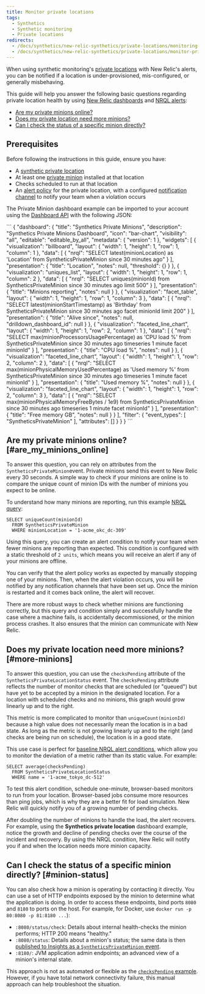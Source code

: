 ```yaml
---
title: Monitor private locations
tags:
  - Synthetics
  - Synthetic monitoring
  - Private locations
redirects:
  - /docs/synthetics/new-relic-synthetics/private-locations/monitoring-private-locations
  - /docs/synthetics/new-relic-synthetics/private-locations/monitor-private-locations
---
```


When using synthetic monitoring's [private locations](/docs/synthetics/new-relic-synthetics/private-locations/private-locations-overview-monitor-internal-sites-add-new-locations) with New Relic's alerts, you can be notified if a location is under-provisioned, mis-configured, or generally misbehaving.

This guide will help you answer the following basic questions regarding private location health by using [New Relic dashboards](/docs/insights) and [NRQL alerts](https://docs.newrelic.com/docs/alerts/new-relic-alerts/defining-conditions/create-alert-conditions-nrql-queries):

* [Are my private minions online?](#are_my_minions_online)
* [Does my private location need more minions?](#create_an_alerts_policy)
* [Can I check the status of a specific minion directly?](#minion-status)

## Prerequisites

Before following the instructions in this guide, ensure you have:

* A [synthetic private location](/docs/synthetics/new-relic-synthetics/private-locations/private-locations-overview-monitor-internal-sites-add-new-locations)
* At least one [private minion](/docs/synthetics/new-relic-synthetics/private-locations/install-containerized-private-minions-cpms#install-update) installed at that location
* Checks scheduled to run at that location
* An [alert policy](/docs/alerts/new-relic-alerts/configuring-alert-policies) for the private location, with a configured [notification channel](/docs/alerts/new-relic-alerts/managing-notification-channels/notification-channels-control-where-send-alerts#slack) to notify your team when a violation occurs

The Private Minion dashboard example can be imported to your account using the [Dashboard API](https://docs.newrelic.com/docs/insights/insights-api/manage-dashboards/insights-dashboard-api) with the following JSON:

<CollapserGroup>
  <Collapser
    id=""
    title="Private Minion dashboard JSON"
  >
    ```
    {
    "dashboard": {
    "title": "Synthetics Private Minions",
    "description": "Synthetics Private Minions Dashboard",
    "icon": "bar-chart",
    "visibility": "all",
    "editable": "editable_by_all",
    "metadata": {
    "version": 1
    },
    "widgets": [
    {
    "visualization": "billboard",
    "layout": {
    "width": 1,
    "height": 1,
    "row": 1,
    "column": 1
    },
    "data": [
    {
    "nrql": "SELECT latest(minionLocation) as 'Location' from SyntheticsPrivateMinion since 30 minutes ago"
    }
    ],
    "presentation": {
    "title": "Location",
    "notes": null,
    "threshold": {}
    }
    },
    {
    "visualization": "uniques_list",
    "layout": {
    "width": 1,
    "height": 1,
    "row": 1,
    "column": 2
    },
    "data": [
    {
    "nrql": "SELECT uniques(minionId) from SyntheticsPrivateMinion since 30 minutes ago limit 500"
    }
    ],
    "presentation": {
    "title": "Minions reporting",
    "notes": null
    }
    },
    {
    "visualization": "facet_table",
    "layout": {
    "width": 1,
    "height": 1,
    "row": 1,
    "column": 3
    },
    "data": [
    {
    "nrql": "SELECT latest(minionStartTimestamp) as 'Birthday' from SyntheticsPrivateMinion since 30 minutes ago facet minionId limit 200"
    }
    ],
    "presentation": {
    "title": "Alive since",
    "notes": null,
    "drilldown_dashboard_id": null
    }
    },
    {
    "visualization": "faceted_line_chart",
    "layout": {
    "width": 1,
    "height": 1,
    "row": 2,
    "column": 1
    },
    "data": [
    {
    "nrql": "SELECT max(minionProcessorsUsagePercentage) as 'CPU load %' from SyntheticsPrivateMinion since 30 minutes ago timeseries 1 minute facet minionId"
    }
    ],
    "presentation": {
    "title": "CPU load %",
    "notes": null
    }
    },
    {
    "visualization": "faceted_line_chart",
    "layout": {
    "width": 1,
    "height": 1,
    "row": 2,
    "column": 2
    },
    "data": [
    {
    "nrql": "SELECT max(minionPhysicalMemoryUsedPercentage) as 'Used memory %' from SyntheticsPrivateMinion since 30 minutes ago timeseries 1 minute facet minionId"
    }
    ],
    "presentation": {
    "title": "Used memory %",
    "notes": null
    }
    },
    {
    "visualization": "faceted_line_chart",
    "layout": {
    "width": 1,
    "height": 1,
    "row": 2,
    "column": 3
    },
    "data": [
    {
    "nrql": "SELECT max(minionPhysicalMemoryFreeBytes / 1e9) from SyntheticsPrivateMinion since 30 minutes ago timeseries 1 minute facet minionId"
    }
    ],
    "presentation": {
    "title": "Free memory GB",
    "notes": null
    }
    }
    ],
    "filter": {
    "event_types": [
    "SyntheticsPrivateMinion"
    ],
    "attributes": []
    }
    }
    }
    ```
  </Collapser>
</CollapserGroup>

## Are my private minions online? [#are_my_minions_online]

To answer this question, you can rely on attributes from the `SyntheticsPrivateMinion`event. Private minions send this event to New Relic every 30 seconds. A simple way to check if your minions are online is to compare the unique count of minion IDs with the number of minions you expect to be online.

To understand how many minions are reporting, run this example [NRQL query](/docs/query-data/nrql-new-relic-query-language/query-tools/chart-builder-create-query-visualizations):

```
SELECT uniqueCount(minionId)
  FROM SyntheticsPrivateMinion
  WHERE minionLocation = '1-acme_okc_dc-309'
```

Using this query, you can create an alert condition to notify your team when fewer minions are reporting than expected. This condition is configured with a static threshold of `2 units`, which means you will receive an alert if any of your minions are offline.

You can verify that the alert policy works as expected by manually stopping one of your minions. Then, when the alert violation occurs, you will be notified by any notification channels that have been set up. Once the minion is restarted and it comes back online, the alert will recover.

There are more robust ways to check whether minions are functioning correctly, but this query and condition simply and successfully handle the case where a machine fails, is accidentally decommissioned, or the minion process crashes. It also ensures that the minion can communicate with New Relic.

## Does my private location need more minions? [#more-minions]

To answer this question, you can use the `checksPending` attribute of the `SyntheticsPrivateLocationStatus` event. The `checksPending` attribute reflects the number of monitor checks that are scheduled (or "queued") but have yet to be accepted by a minion in the designated location. For a location with scheduled checks and no minions, this graph would grow linearly up and to the right.

This metric is more complicated to monitor than `uniqueCount(minionId)` because a high value does not necessarily mean the location is in a bad state. As long as the metric is not growing linearly up and to the right (and checks are being run on schedule), the location is in a good state.

This use case is perfect for [baseline NRQL alert conditions](/docs/alerts/new-relic-alerts/defining-conditions/create-baseline-alert-conditions), which allow you to monitor the deviation of a metric rather than its static value. For example:

```
SELECT average(checksPending)
  FROM SyntheticsPrivateLocationStatus
  WHERE name = '1-acme_tokyo_dc-512'
```

To test this alert condition, schedule one-minute, browser-based monitors to run from your location. Browser-based jobs consume more resources than ping jobs, which is why they are a better fit for load simulation. New Relic will quickly notify you of a growing number of pending checks.

After doubling the number of minions to handle the load, the alert recovers. For example, using the **Synthetics private location** dashboard example, notice the growth and decline of pending checks over the course of the incident and recovery. By using the NRQL condition, New Relic will notify you if and when the location needs more minion capacity.

## Can I check the status of a specific minion directly? [#minion-status]

You can also check how a minion is operating by contacting it directly. You can use a set of HTTP endpoints exposed by the minion to determine what the application is doing. In order to access these endpoints, bind ports `8080` and `8180` to ports on the host. For example, for Docker, use `docker run -p 80:8080 -p 81:8180 ...`):

* `:8080/status/check`: Details about internal health-checks the minion performs; HTTP 200 means "healthy."
* `:8080/status`: Details about a minion's status; the same data is then [published to Insights as a `SyntheticsPrivateMinion` event](https://docs.newrelic.com/docs/insights/insights-data-sources/default-events-attributes/synthetics-default-events-attributes-insights#syntheticprivateminion-table).
* `:8180/`: JVM application admin endpoints; an advanced view of a minion's internal state.

This approach is not as automated or flexible as the [`checksPending` example](#more-minions). However, if you have total network connectivity failure, this manual approach can help troubleshoot the situation.
